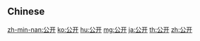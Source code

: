 {{also|公開}}
==Chinese==
{{zh-see|公開}}

[[zh-min-nan:公开]]
[[ko:公开]]
[[hu:公开]]
[[mg:公开]]
[[ja:公开]]
[[th:公开]]
[[zh:公开]]